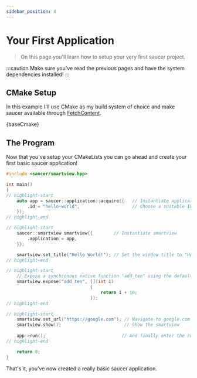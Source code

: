 ```yaml
---
sidebar_position: 4
---
```



# Your First Application

> On this page you'll learn how to setup your very first saucer project.

:::caution
Make sure you've read the previous pages and have the system dependencies installed!
:::

## CMake Setup

In this example I'll use CMake as my build system of choice and make saucer available through [FetchContent](installation).

<VersionedCode title="CMakeLists.txt" language="cmake">
    {baseCmake}
</VersionedCode>

## The Program

Now that you've setup your CMakeLists you can go ahead and create your first basic saucer application!

```cpp title="main.cpp"
#include <saucer/smartview.hpp>

int main()
{
// highlight-start
    auto app = saucer::application::acquire({   // Instantiate application
        .id = "hello-world",                    // Choose a suitable ID for your program
    });
// highlight-end

// highlight-start
    saucer::smartview smartview{{        // Instantiate smartview
        .application = app,
    }};

    smartview.set_title("Hello World!"); // Set the window title to "Hello World!"
// highlight-end

// highlight-start
    // Expose a synchronous native function "add_ten" using the default serializer
    smartview.expose("add_ten", [](int i)
                                {
                                    return i + 10;
                                });
// highlight-end

// highlight-start
    smartview.set_url("https://google.com"); // Navigate to google.com
    smartview.show();                        // Show the smartview
    
    app->run();                             // And finally enter the run-loop.
// highlight-end

    return 0;
}
```

That's it, you've now created a really basic saucer application.
